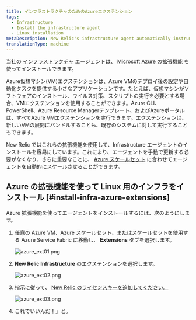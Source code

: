 ```yaml
---
title: インフラストラクチャのためのAzureエクステンション
tags:
  - Infrastructure
  - Install the infrastructure agent
  - Linux installation
metaDescription: New Relic's infrastructure agent automatically instruments Docker to collect container metrics and metadata.
translationType: machine
---
```


当社の [インフラストラクチャ](/docs/welcome-new-relic-infrastructure) エージェントは、 [Microsoft Azure の拡張機能](https://docs.microsoft.com/en-us/azure/virtual-machines/extensions/overview) を使ってインストールできます。

<CollapserGroup>
  <Collapser id="what-is-extension" title="Azureエクステンションとは？">
    Azure仮想マシン(VM)エクステンションは、Azure
    VMのデプロイ後の設定や自動化タスクを提供する小さなアプリケーションです。たとえば、仮想マシンがソフトウェアのインストール、ウイルス対策、スクリプトの実行を必要とする場合、VMエクステンションを使用することができます。Azure
    CLI、PowerShell、Azure Resource
    Managerテンプレート、およびAzureポータルは、すべてAzure
    VMエクステンションを実行できます。エクステンションは、新しいVMの展開にバンドルすることも、既存のシステムに対して実行することもできます。
  </Collapser>
</CollapserGroup>

New Relic ではこれらの拡張機能を使用して、Infrastructure エージェントのインストールを容易にしています。これにより、エージェントを手動で更新する必要がなくなり、さらに重要なことに、 [Azure スケールセット](https://docs.microsoft.com/en-us/azure/virtual-machine-scale-sets/overview) に合わせてエージェントを自動的にスケールさせることができます。

## Azure の拡張機能を使って Linux 用のインフラをインストール [#install-infra-azure-extensions]

Azure 拡張機能を使ってエージェントをインストールするには、次のようにします。

1. 任意の Azure VM、Azure スケールセット、またはスケールセットを使用する Azure Service Fabric に移動し、 **Extensions** タブを選択します。

   ![azure_ext01.png](src/images/azure_ext01.png 'azure_ext01.png')

2. **New Relic Infrastructure** のエクステンションを選択します。

   ![azure_ext02.png](src/images/azure_ext02.png 'azure_ext02.png')

3. 指示に従って、 [New Relic のライセンスキーを追加してください。](/docs/accounts/accounts-billing/account-setup/new-relic-license-key)

   ![azure_ext03.png](src/images/azure_ext03.png 'azure_ext03.png')

4. これでいいんだ！」と。
